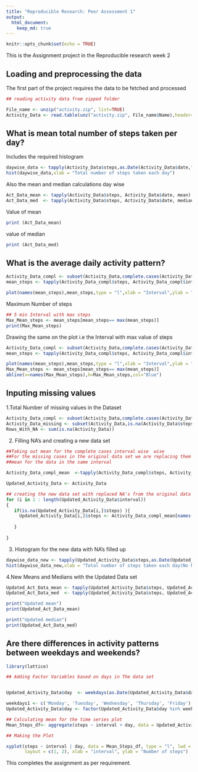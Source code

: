 ```yaml
---
title: "Reproducible Research: Peer Assessment 1"
output: 
  html_document:
    keep_md: true
---
```


```r
knitr::opts_chunk$set(echo = TRUE)
```

This is the Assignment project in the Reproducible research week 2 


## Loading and preprocessing the data

The first part of the project requires the data to be fetched and processed 

```r
## reading activity data from zipped folder 

File_name <- unzip("activity.zip", list=TRUE)
Activity_Data <- read.table(unz("activity.zip", File_name$Name),header=T, quote="\"", sep=",")

```

##  What is mean total number of steps taken per day?

Includes the required histogram 


```r
daywise_data <- tapply(Activity_Data$steps,as.Date(Activity_Data$date,"%Y-%m-%d"),sum)
hist(daywise_data,xlab = "Total number of steps taken each day")
```

Also the mean and median calculations day wise 


```r
Act_Data_mean <- tapply(Activity_Data$steps, Activity_Data$date, mean)
Act_Data_med  <- tapply(Activity_Data$steps, Activity_Data$date, median)

```

Value of mean 
```r
print (Act_Data_mean)
```
value of median 
```r
print (Act_Data_med)
```

## What is the average daily activity pattern?

```r
Activity_Data_compl <- subset(Activity_Data,complete.cases(Activity_Data))
mean_steps <- tapply(Activity_Data_compl$steps, Activity_Data_compl$interval, mean)

plot(names(mean_steps),mean_steps,type = "l",xlab = "Interval",ylab = "No of Steps")
```

Maximum Number of steps 
```r
## 5 min Interval with max steps 
Max_Mean_steps <- mean_steps[mean_steps== max(mean_steps)]
print(Max_Mean_steps)
```

Drawing the same on the plot i.e the Interval with max value of steps 
```r
Activity_Data_compl <- subset(Activity_Data,complete.cases(Activity_Data))
mean_steps <- tapply(Activity_Data_compl$steps, Activity_Data_compl$interval, mean)

plot(names(mean_steps),mean_steps,type = "l",xlab = "Interval",ylab = "No of Steps")
Max_Mean_steps <- mean_steps[mean_steps== max(mean_steps)]
abline(v=names(Max_Mean_steps),h=Max_Mean_steps,col="Blue")

```

## Inputing missing values

1.Total Number of missing values in the Dataset 


```r
Activity_Data_compl <- subset(Activity_Data,complete.cases(Activity_Data))
Activity_Data_missing <- subset(Activity_Data,is.na(Activity_Data$steps))
Rows_With_NA <- sum(is.na(Activity_Data))

```


2. Filling NA's and creating a new data set 

```r
##Taking out mean for the complete cases interval wise  wise 
##For the missing cases in the original data set we are replacing them with the 
##mean for the data in the same interval 

Activity_Data_compl_mean  <-tapply(Activity_Data_compl$steps, Activity_Data_compl$interval,mean)

Updated_Activity_Data <- Activity_Data

## creating the new data set with replaced NA's from the original data set.
for (i in 1 : length(Updated_Activity_Data$interval))
{
   if(is.na(Updated_Activity_Data[i,]$steps) ){
     Updated_Activity_Data[i,]$steps <- Activity_Data_compl_mean[names(Activity_Data_compl_mean) ==   Updated_Activity_Data[i,]$interval]
  
   }
 
}


```


3. Histogram for the new data with NA's filled up 

```r
daywise_data_new <- tapply(Updated_Activity_Data$steps,as.Date(Updated_Activity_Data$date,"%Y-%m-%d"),sum)
hist(daywise_data_new,xlab = "Total number of steps taken each day(No NA's)")

```

4.New Means and Medians with the Updated Data set

```r
Updated_Act_Data_mean <- tapply(Updated_Activity_Data$steps, Updated_Activity_Data$date, mean)
Updated_Act_Data_med  <- tapply(Updated_Activity_Data$steps, Updated_Activity_Data$date, median)

print("Updated mean") 
print(Updated_Act_Data_mean)

print("Updated median")
print(Updated_Act_Data_med)
```

## Are there differences in activity patterns between weekdays and weekends?


```r
library(lattice)

## Adding Factor Variables based on days in The data set 


Updated_Activity_Data$day  <- weekdays(as.Date(Updated_Activity_Data$date,format="%Y-%m-%d"))

weekdays1 <- c('Monday', 'Tuesday', 'Wednesday', 'Thursday', 'Friday')
Updated_Activity_Data$day <- factor(Updated_Activity_Data$day %in% weekdays1, levels = c(FALSE, TRUE) ,labels=c('weekend', 'weekday'))

## Calculating mean for the time series plot
Mean_Steps_df<- aggregate(steps ~ interval + day, data = Updated_Activity_Data, mean)

## Making the Plot 

xyplot(steps ~ interval | day, data = Mean_Steps_df, type = "l", lwd = 2,
       layout = c(1, 2), xlab = "interval", ylab = "Number of steps")
```


This completes the assignment as per requirement.



